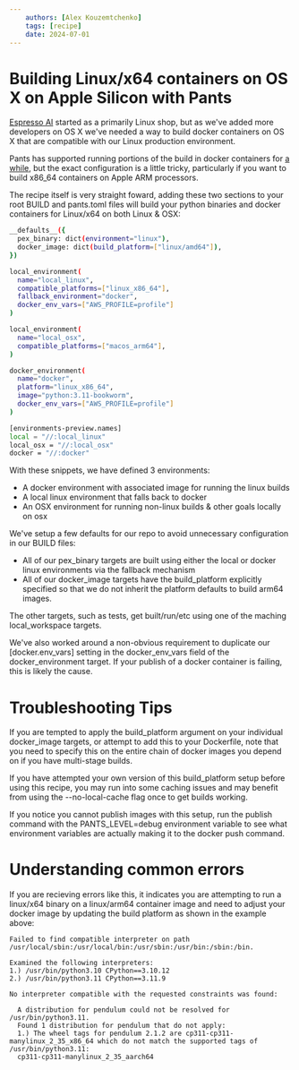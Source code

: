 ```yaml
---
    authors: [Alex Kouzemtchenko]
    tags: [recipe]
    date: 2024-07-01
---
```


# Building Linux/x64 containers on OS X on Apple Silicon with Pants

[Espresso AI](https://espresso.ai/) started as a primarily Linux shop, but as we've added more developers on OS X we've needed a way to build docker containers on OS X that are compatible with our Linux production environment.

Pants has supported running portions of the build in docker containers for [a while](https://www.pantsbuild.org/blog/2023/02/24/pants-2-15), but the exact configuration is a little tricky, particularly if you want to build x86_64 containers on Apple ARM processors.

The recipe itself is very straight foward, adding these two sections to your root BUILD and pants.toml files will build your python binaries and docker containers for Linux/x64 on both Linux & OSX:

```bash title="BUILD"
__defaults__({
  pex_binary: dict(environment="linux"),
  docker_image: dict(build_platform=["linux/amd64"]),
})

local_environment(
  name="local_linux",
  compatible_platforms=["linux_x86_64"],
  fallback_environment="docker",
  docker_env_vars=["AWS_PROFILE=profile"]
)

local_environment(
  name="local_osx",
  compatible_platforms=["macos_arm64"],
)

docker_environment(
  name="docker",
  platform="linux_x86_64",
  image="python:3.11-bookworm",
  docker_env_vars=["AWS_PROFILE=profile"]
)
```

```bash title="pants.toml"
[environments-preview.names]
local = "//:local_linux"
local_osx = "//:local_osx"
docker = "//:docker"
```

With these snippets, we have defined 3 environments:

- A docker environment with associated image for running the linux builds
- A local linux environment that falls back to docker
- An OSX environment for running non-linux builds & other goals locally on osx

We've setup a few defaults for our repo to avoid unnecessary configuration in our BUILD files:

- All of our pex_binary targets are built using either the local or docker linux environments via the fallback mechanism
- All of our docker_image targets have the build_platform explicitly specified so that we do not inherit the platform defaults to build arm64 images.

The other targets, such as tests, get built/run/etc using one of the maching local_workspace targets.

We've also worked around a non-obvious requirement to duplicate our [docker.env_vars] setting in the docker_env_vars field of the docker_environment target. If your publish of a docker container is failing, this is likely the cause.

# Troubleshooting Tips

If you are tempted to apply the build_platform argument on your individual docker_image targets, or attempt to add this to your Dockerfile, note that you need to specify this on the entire chain of docker images you depend on if you have multi-stage builds.

If you have attempted your own version of this build_platform setup before using this recipe, you may run into some caching issues and may benefit from using the --no-local-cache flag once to get builds working.

If you notice you cannot publish images with this setup, run the publish command with the PANTS_LEVEL=debug environment variable to see what environment variables are actually making it to the docker push command.

# Understanding common errors

If you are recieving errors like this, it indicates you are attempting to run a linux/x64 binary on a linux/arm64 container image and need to adjust your docker image by updating the build platform as shown in the example above:

```
Failed to find compatible interpreter on path /usr/local/sbin:/usr/local/bin:/usr/sbin:/usr/bin:/sbin:/bin.

Examined the following interpreters:
1.) /usr/bin/python3.10 CPython==3.10.12
2.) /usr/bin/python3.11 CPython==3.11.9

No interpreter compatible with the requested constraints was found:

  A distribution for pendulum could not be resolved for /usr/bin/python3.11.
  Found 1 distribution for pendulum that do not apply:
  1.) The wheel tags for pendulum 2.1.2 are cp311-cp311-manylinux_2_35_x86_64 which do not match the supported tags of /usr/bin/python3.11:
  cp311-cp311-manylinux_2_35_aarch64
```
